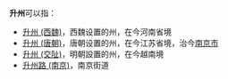 '''升州'''可以指：
*[[升州_(西魏)|升州 (西魏)]]，西魏设置的州，在今河南省境
*[[升州_(唐朝)|升州 (唐朝)]]，唐朝设置的州，在今江苏省境，治今[[南京市|南京市]]
*[[升州_(交阯)|升州 (交阯)]]，明朝設置的州，在今越南境
*[[升州路_(南京)|升州路 (南京)]]，南京街道
{{Disambig|cat=二字中国州名消歧义}}